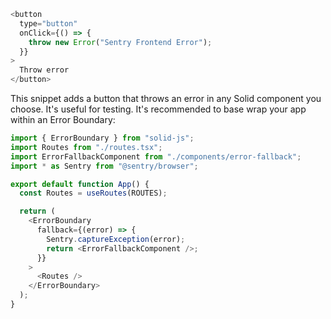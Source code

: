 ```javascript
<button
  type="button"
  onClick={() => {
    throw new Error("Sentry Frontend Error");
  }}
>
  Throw error
</button>
```

This snippet adds a button that throws an error in any Solid component you choose. It's useful for testing. It's recommended to base wrap your app within an Error Boundary:

```javascript {filename: app.jsx}
import { ErrorBoundary } from "solid-js";
import Routes from "./routes.tsx";
import ErrorFallbackComponent from "./components/error-fallback";
import * as Sentry from "@sentry/browser";

export default function App() {
  const Routes = useRoutes(ROUTES);

  return (
    <ErrorBoundary
      fallback={(error) => {
        Sentry.captureException(error);
        return <ErrorFallbackComponent />;
      }}
    >
      <Routes />
    </ErrorBoundary>
  );
}
```
